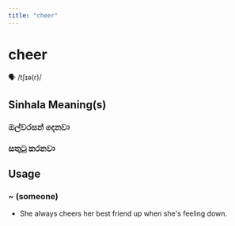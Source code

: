 ```yaml
---
title: "cheer"
---
```


# cheer

🗣️ /tʃɪə(r)/

## Sinhala Meaning(s)

### ඔල්වරසන් දෙනවා
### සතුටු කරනවා

## Usage

### ~ (someone)

- She always cheers her best friend up when she's feeling down.

